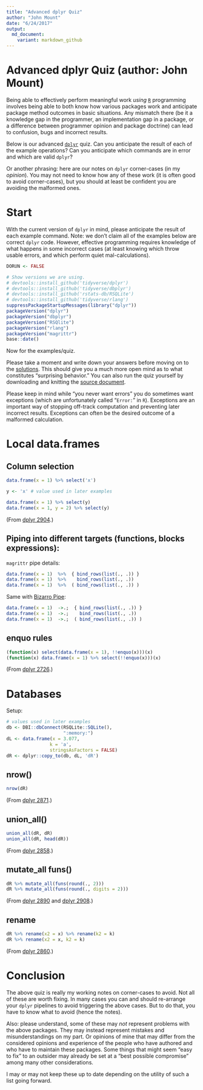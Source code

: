 ```yaml
---
title: "Advanced dplyr Quiz"
author: "John Mount"
date: "6/24/2017"
output:
  md_document:
    variant: markdown_github
---
```



# Advanced dplyr Quiz (author: John Mount)

Being able to effectively perform meaningful work *using* [`R`](https://www.r-project.org) programming involves being able to both know how various packages work and anticipate package method outcomes in basic situations.  Any mismatch there (be it a knowledge gap in the programmer, an implementation gap in a package, or a difference between programmer opinion and package doctrine) can lead to confusion, bugs and incorrect results.

Below is our advanced [`dplyr`](https://CRAN.R-project.org/package=dplyr) quiz. Can you anticipate the result of each of the example operations?  Can you anticipate which commands are in error and which are valid `dplyr`?

Or another phrasing: here are our notes on `dplyr` corner-cases (in my *opinion*).  You may not need to know how any of these work (it is often good to avoid corner-cases), but you should at least be confident you are avoiding the malformed ones.

# Start 

With the current version of `dplyr` in mind, please anticipate the result of each example command. Note: we don't claim all of the examples below are correct `dplyr` code. However, effective programming requires knowledge of what happens in some incorrect cases (at least knowing which throw usable errors, and which perform quiet mal-calculations).

```r
DORUN <- FALSE
```

```r
# Show versions we are using.
# devtools::install_github('tidyverse/dplyr')
# devtools::install_github('tidyverse/dbplyr')
# devtools::install_github('rstats-db/RSQLite')
# devtools::install_github('tidyverse/rlang')
suppressPackageStartupMessages(library("dplyr"))
packageVersion("dplyr")
packageVersion("dbplyr")
packageVersion("RSQlite")
packageVersion("rlang")
packageVersion("magrittr")
base::date()
```

Now for the examples/quiz.

Please take a moment and write down your answers before moving on to the [solutions](https://github.com/WinVector/Examples/blob/master/dplyr/dplyrQuiz_solutions.md).  This should give you a much more open mind as to what constitutes "surprising behavior." You can also run the quiz yourself by downloading and knitting the [source document](https://github.com/WinVector/Examples/blob/master/dplyr/dplyrQuiz.Rmd).  

Please keep in mind while "you never want errors" you do sometimes want exceptions (which are unfortunately called "`Error:`" in `R`).   Exceptions are an important way of stopping off-track computation and preventing later incorrect results. Exceptions can often be the desired outcome of a malformed calculation.

# Local data.frames

## Column selection

```r
data.frame(x = 1) %>% select('x')

y <- 'x' # value used in later examples

data.frame(x = 1) %>% select(y)
data.frame(x = 1, y = 2) %>% select(y)
```

(From [dplyr 2904](https://github.com/tidyverse/dplyr/issues/2904).)


## Piping into different targets (functions, blocks expressions):

`magrittr` pipe details:

```r
data.frame(x = 1)  %>%  { bind_rows(list(., .)) }
data.frame(x = 1)  %>%    bind_rows(list(., .))
data.frame(x = 1)  %>%  ( bind_rows(list(., .)) )
```

Same with [Bizarro Pipe](https://cran.r-project.org/web/packages/replyr/vignettes/BizarroPipe.html):

```r
data.frame(x = 1)  ->.;  { bind_rows(list(., .)) }
data.frame(x = 1)  ->.;    bind_rows(list(., .))
data.frame(x = 1)  ->.;  ( bind_rows(list(., .)) )
```


## enquo rules


```r
(function(x) select(data.frame(x = 1), !!enquo(x)))(x)
(function(x) data.frame(x = 1) %>% select(!!enquo(x)))(x)
```

(From [dplyr 2726](https://github.com/tidyverse/dplyr/issues/2726).)


# Databases

Setup:

```r
# values used in later examples
db <- DBI::dbConnect(RSQLite::SQLite(), 
                     ":memory:")
dL <- data.frame(x = 3.077, 
                k = 'a', 
                stringsAsFactors = FALSE)
dR <- dplyr::copy_to(db, dL, 'dR')
```

## nrow()

```r
nrow(dR)
```

(From [dplyr 2871](https://github.com/tidyverse/dplyr/issues/2871).)

## union_all()

```r
union_all(dR, dR)
union_all(dR, head(dR))
```

(From [dplyr 2858](https://github.com/tidyverse/dplyr/issues/2858).)


## mutate_all funs()

```r
dR %>% mutate_all(funs(round(., 2)))
dR %>% mutate_all(funs(round(., digits = 2)))
```

(From [dplyr 2890](https://github.com/tidyverse/dplyr/issues/2890) and [dplyr 2908](https://github.com/tidyverse/dplyr/issues/2908).)

## rename

```r
dR %>% rename(x2 = x) %>% rename(k2 = k)
dR %>% rename(x2 = x, k2 = k)
```

(From [dplyr 2860](https://github.com/tidyverse/dplyr/issues/2860).)

# Conclusion

The above quiz is really my working notes on corner-cases to avoid.  Not all of these are worth fixing. In many cases you can and should re-arrange your `dplyr` pipelines to avoid triggering the above cases.  But to do that, you have to know what to avoid (hence the notes).  

Also: please understand, some of these may *not* represent problems with the above packages.  They may instead represent mistakes and misunderstandings on my part. Or opinions of mine that may differ from the considered opinions and experience of the people who have authored and who have to maintain these packages. Some things that might seem "easy to fix" to an outsider may already be set at a "best possible compromise" among many other considerations.

I may or may not keep these up to date depending on the utility of such a list going forward.
